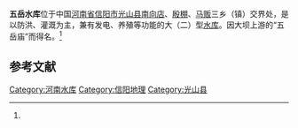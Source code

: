 {{Infobox Reservoir | 
|name                     = 五岳水库
|nickname                 = 
|image                    = 
|image_caption            = 
|map                      = 
|map_caption              = 
|pushpin_map              = China
|pushpin_map_caption      = 五岳水库在中国的位置
|code                     = BEA12100182
|class                    = 大（二）型[[水库|水库]]
|location_of_reservoir    = [[河南省|河南省]][[信阳市|信阳市]][[光山县|光山县]]
|location_of_dam          = [[南向店乡|南向店乡]]长冲村
|inflow                   = [[青龙河|青龙河]]
|outflow                  = 青龙河
|catchment_area           = 102
|reservoir_area           = 
|mean_depth               = 
|maximum_depth            = 
|flood_level              = 91.38
|normal_water_level       = 89.3
|dead_water_level         = 78.0 米，死库容
|water_quality            = 
|island                   = 
|maximum_storage_capacity = 1.22亿
|normal_storage_capacity  = 0.93亿
|dead_storage_capacity    = 0.12亿
|type_of_dam              = 粘土心墙砂壳坝
|elevation_of_dam         = 93.7
|height_of_dam            = 
|length_of_dam            = 561
|width_of_dam             = 5.5
|installed_capacity       = 150KW
|irrigated_area           = 12.94万亩
|start                    = 1966年9月
|complete                 = 1971年底
|cost                     = 1377.22万元
|emigrate                 = 
|latd = 31
|latm = 51
|lats = 25
|latNS = N
|longd = 114
|longm = 39
|longs = 23
|longEW = E
|website = http://www.wuyuewater.com/
|footnotes = <ref>[http://www.tsdh.net/水利文献汇编/PDF文档/中国水库名称代码.pdf 中国水库名称代码]{{dead link|date=2017年11月 |bot=InternetArchiveBot |fix-attempted=yes }}</ref><ref name="五岳水库简介">[http://www.wuyuewater.com/Introduction.asp 五岳水库简介]</ref>
}}
'''五岳水库'''位于中国[[河南省|河南省]][[信阳市|信阳市]][[光山县|光山县]][[南向店乡|南向店]]、[[殷棚乡|殷棚]]、[[马贩乡|马贩]]三乡（镇）交界处，是以防洪、灌溉为主，兼有发电、养殖等功能的大（二）型[[水库|水库]]。因大坝上游的“五岳庙”而得名。<ref name="五岳水库简介"/>

==参考文献==
{{reflist}}

{{DEFAULTSORT:W五}}
[[Category:河南水库|Category:河南水库]]
[[Category:信阳地理|Category:信阳地理]]
[[Category:光山县|Category:光山县]]